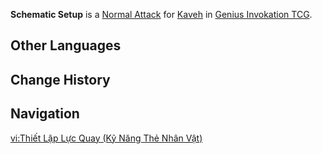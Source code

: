 {{About|the Character Card Skill for [[Genius Invokation TCG]]|the Playable Character Talent|Schematic Setup}}
{{Genius Invokation TCG Skill Infobox
|title      = Schematic Setup
|image      = Schematic Setup Character Card Skill.png
|type       = Normal Attack
|character  = Kaveh
|matching   = 1
|element    = Dendro
|unaligned  = 2
|effect     = Deals 2 {{Color|Physical DMG}}.
|order      = 1
}}
'''Schematic Setup''' is a [[Character Card Normal Attack|Normal Attack]] for [[Kaveh (Character Card)|Kaveh]] in [[Genius Invokation TCG]].

==Other Languages==
{{Other Languages|Schematic Setup}}

==Change History==
{{Change History|4.7}}

==Navigation==
{{Genius Invokation TCG Skill Navbox|Kaveh}}

[[vi:Thiết Lập Lực Quay (Kỹ Năng Thẻ Nhân Vật)]]